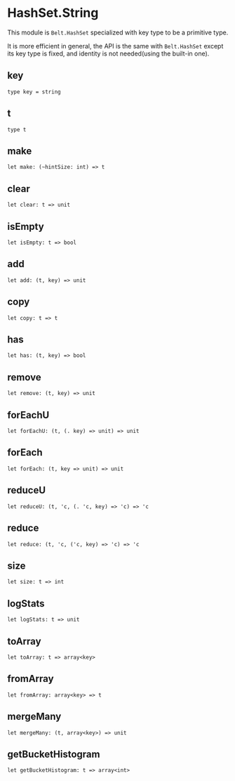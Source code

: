 # HashSet.String

<Intro>

This module is `Belt.HashSet` specialized with key type to be a primitive type.

It is more efficient in general, the API is the same with `Belt.HashSet` except its key type is fixed, and identity is not needed(using the built-in one).

</Intro>

## key

```res prelude
type key = string
```

## t

```res prelude
type t
```

## make

```res sig
let make: (~hintSize: int) => t
```

## clear

```res sig
let clear: t => unit
```

## isEmpty

```res sig
let isEmpty: t => bool
```

## add

```res sig
let add: (t, key) => unit
```

## copy

```res sig
let copy: t => t
```

## has

```res sig
let has: (t, key) => bool
```

## remove

```res sig
let remove: (t, key) => unit
```

## forEachU

```res sig
let forEachU: (t, (. key) => unit) => unit
```

## forEach

```res sig
let forEach: (t, key => unit) => unit
```

## reduceU

```res sig
let reduceU: (t, 'c, (. 'c, key) => 'c) => 'c
```

## reduce

```res sig
let reduce: (t, 'c, ('c, key) => 'c) => 'c
```

## size

```res sig
let size: t => int
```

## logStats

```res sig
let logStats: t => unit
```

## toArray

```res sig
let toArray: t => array<key>
```

## fromArray

```res sig
let fromArray: array<key> => t
```

## mergeMany

```res sig
let mergeMany: (t, array<key>) => unit
```

## getBucketHistogram

```res sig
let getBucketHistogram: t => array<int>
```
